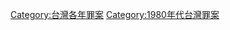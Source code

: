 {{Portal|台灣}}
{{Year by category
|m=1
|c=9
|d=8
|y=5
|cat=台灣罪案
|sortkey=Taiwan
|parent=1985年台灣案件
|subcat=1985年各國罪案
}}

[[Category:台灣各年罪案|Category:台灣各年罪案]]
[[Category:1980年代台灣罪案|Category:1980年代台灣罪案]]